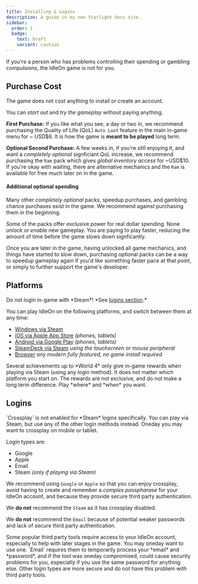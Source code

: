 ```yaml
---
title: Installing & Logins
description: A guide in my new Starlight docs site.
sidebar:
  order: 1
  badge:
    text: Draft
    variant: caution
---
```


<Aside type="caution">If you're a person who has problems controlling their spending or gambling compulsions, the IdleOn game is not for you.</Aside>

## Purchase Cost

The game does not cost anything to install or create an account. 

You can *start out* and *try the gameplay* without paying anything.

**First Purchase:** If you like what you see, a day or two in, we recommend purchasing the Quality of Life (QoL) `Auto Loot` feature in the main in-game menu for ~ USD$6. It is how the game is **meant to be played** long term.

**Optional Second Purchase:** A few weeks in, if you're still enjoying it, and want a *completely optional* signficiant QoL increase, we recommend purchasing the `Ram` pack which gives *global inventory access* for ~USD$10. If you're okay with waiting, there are alternative mechanics and the `Ram` is available for free much later on in the game.

#### Additional optional spending

Many other *completely optional* packs, speedup purchases, and gambling chance purchases exist in the game. We recommend against purchasing them in the beginning. 

Some of the packs offer exclusive power for real dollar spending. None *unlock* or *enable* new gameplay. You are paying to play faster, reducing the amount of time before the game slows down signficantly.

Once you are later in the game, having unlocked all game mechanics, and things have started to slow down, purchasing optional packs can be a way to speedup gameplay again if you'd like something faster pace at that point, or simply to further support the game's developer.

## Platforms

<Aside type="tip">Do not login in-game with *Steam*! *See <a href="#logins">logins section</a>.*</Aside>

You can play IdleOn on the following platforms, and switch between them at any time:

- [Windows via Steam](https://store.steampowered.com/app/1476970/IdleOn__The_Idle_RPG/)
- [iOS via Apple App Store](https://apps.apple.com/us/app/idleon-idle-mmo/id1636526901) *(phones, tablets)*
- [Android via Google Play](https://play.google.com/store/apps/details?id=com.lavaflame.MMO) *(phones, tablets)*
- [SteamDeck via Steam](https://store.steampowered.com/app/1476970/IdleOn__The_Idle_RPG/) *using the touchscreen or mouse peripheral*
- [Browser](https://www.legendsofidleon.com/ytGl5oc/) *any modern fully featured, no game install required*

<Aside type="note">Several achievements up to *World 4* only give in-game rewards when playing via Steam (using any login method). It does not matter which platform you start on. The rewards are not exclusive, and do not make a long term difference. Play *where* and *when* you want.</Aside>

## Logins

<Aside type="tip">`Crossplay` is not enabled for *Steam* logins specifically. You can play via Steam, but use any of the other login methods instead. Oneday you may want to crossplay on mobile or tablet.</Aside>

Login types are:
- Google
- Apple
- Email
- Steam *(only if playing via Steam)*

We recommend using `Google` or `Apple` so that you can enjoy crossplay, avoid having to create and remember a *complex passpharase* for your IdleOn account, and because they provide secure third party authentication.

We **do not** recommend the `Steam` as it has <AsOf date="2025-09-08">crossplay disabled</AsOf>. 

We **do not** recommend the `Email` because of potential weaker passwords and lack of secure third party authentication.

<Aside type="note">Some popular third party tools require access to your IdleOn account, especially to help with later stages in the game. You may oneday want to use one. `Email` requires them to temporarily process your *email* and *password*, and if the tool was oneday compromised, could cause security problems for you, especially if you use the same password for anything else. Other login types are more secure and do not have this problem with third party tools.</Aside>
